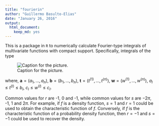 ```yaml
---
title: "fourierin"
author: "Guillermo Basulto-Elias"
date: "January 26, 2016"
output: 
  html_document: 
    keep_md: yes
---
```


This is a package in `R` to numerically calculate Fourier-type integrals of multivariate functions with compact support. Specifically, integrals of the type

<!--
$$
I \left[f(t), \boldsymbol{a}, \boldsymbol{b};r, s \right]
  = \left[ \frac{|s|}{(2\pi)^{1 - r}}\right]^{n/2}
  \int_{a_1}^{b_1}\int_{a_2}^{b_2}\cdots\int_{a_n}^{b_n}
  f(\boldsymbol{t})e^{\imath s 
  \langle \boldsymbol{w}, \boldsymbol{t}\rangle} \text{d}\boldsymbol{t},
$$
-->

![Caption for the picture.](eq01_main_eq.png)


where,
$\boldsymbol{a} = (a_1, \ldots, a_n)$, 
$\boldsymbol{b} = (b_1, \ldots, b_n)$, 
$\boldsymbol{t} = (t^{(1)}, \ldots, t^{(n)})$, 
$\boldsymbol{w} = (w^{(1)}, \ldots, w^{(n)})$, 
$a_l \leq t^{(l)} \leq b_l$,
$c_l \leq w^{(l)} \leq c_l$.

Common values for $r$ are -1, 0 and -1, while common values for $s$ are $-2\pi$, -1, 1 and $2\pi$. For example, if $f$ is a density function, $s = 1$ and $r = 1$ could be used to obtain the characteristic function of $f$. Conversely, if $f$ is the characteristic function of a probability density function, then $r = -1$ and $s = -1$ could be used to recover the density.

